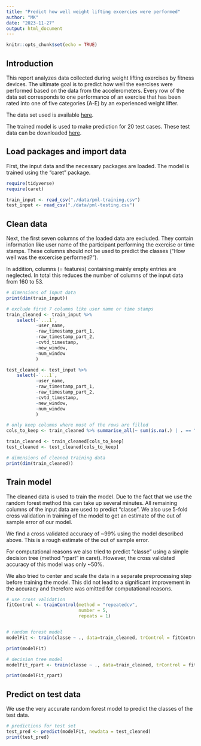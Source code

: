 ```yaml
---
title: "Predict how well weight lifting excercies were performed"
author: "MK"
date: "2023-11-27"
output: html_document
---
```


```r
knitr::opts_chunk$set(echo = TRUE)
```

## Introduction

This report analyzes data collected during weight lifting exercises by fitness devices. The ultimate goal is to predict how well the exercises were performed based on the data from the accelerometers. Every row of the data set corresponds to one performance of an exercise that has been rated into one of five categories (A-E) by an experienced weight lifter.

The data set used is available [here](https://d396qusza40orc.cloudfront.net/predmachlearn/pml-training.csv).

The trained model is used to make prediction for 20 test cases. These test data can be downloaded [here](https://d396qusza40orc.cloudfront.net/predmachlearn/pml-testing.csv).

## Load packages and import data

First, the input data and the necessary packages are loaded. The model is trained using the "caret" package.

```r

require(tidyverse)
require(caret)

train_input <- read_csv("./data/pml-training.csv")
test_input <- read_csv("./data/pml-testing.csv")
```

## Clean data

Next, the first seven columns of the loaded data are excluded. They contain information like user name of the participant performing the exercise or time stamps. These columns should not be used to predict the classes ("How well was the excercise performed?").

In addition, columns (= features) containing mainly empty entries are neglected. In total this reduces the number of columns of the input data from 160 to 53. 

```r

# dimensions of input data
print(dim(train_input))

# exclude first 7 columns like user name or time stamps
train_cleaned <- train_input %>% 
    select(-`...1`, 
           -user_name,
           -raw_timestamp_part_1,
           -raw_timestamp_part_2,
           -cvtd_timestamp,
           -new_window,
           -num_window
           )

test_cleaned <- test_input %>%
    select(-`...1`, 
           -user_name,
           -raw_timestamp_part_1,
           -raw_timestamp_part_2,
           -cvtd_timestamp,
           -new_window,
           -num_window
           )

# only keep columns where most of the rows are filled
cols_to_keep <- train_cleaned %>% summarise_all(~ sum(is.na(.) | . == "#DIV/0!") / length(.)) %>% unlist(., use.names=FALSE) < 0.95

train_cleaned <- train_cleaned[cols_to_keep]
test_cleaned <- test_cleaned[cols_to_keep]

# dimensions of cleaned training data
print(dim(train_cleaned))
```

## Train model

The cleaned data is used to train the model. Due to the fact that we use the random forest method this can take up several minutes. All remaining columns of the input data are used to predict "classe". We also use 5-fold cross validation in training of the model to get an estimate of the out of sample error of our model.

We find a cross validated accuracy of ~99% using the model described above. This is a rough estimate of the out of sample error.

For computational reasons we also tried to predict "classe" using a simple decision tree (method "rpart" in caret). However, the cross validated accuracy of this model was only ~50%.

We also tried to center and scale the data in a separate preprocessing step before training the model. This did not lead to a significant improvement in the accuracy and therefore was omitted for computational reasons.

```r

# use cross validation
fitControl <- trainControl(method = "repeatedcv",
                           number = 5,
                           repeats = 1)


# random forest model
modelFit <- train(classe ~ ., data=train_cleaned, trControl = fitControl, method="rf")

print(modelFit)

# decision tree model
modelFit_rpart <- train(classe ~ ., data=train_cleaned, trControl = fitControl ,method="rpart", preProc = c("center", "scale"))

print(modelFit_rpart)
```

## Predict on test data

We use the very accurate random forest model to predict the classes of the test data.

```r

# predictions for test set
test_pred <- predict(modelFit, newdata = test_cleaned)
print(test_pred)
```

